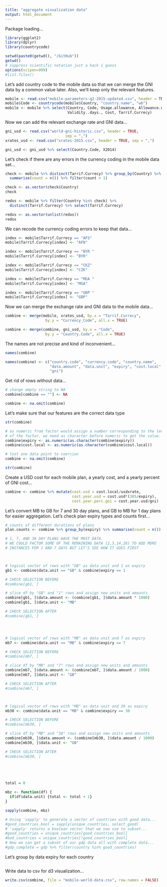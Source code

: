 ```yaml
---
title: "aggregate visualization data"
output: html_document
---
```




Package loading...
```r
library(ggplot2)
library(dplyr)
library(countrycode)
```



```r
setwd(paste0(getwd(), "/GitHub"))
getwd()
# suppress scientific notation just a hack i guess
options(scipen=999)
#list.files()
```



Let's add country code to the mobile data so that we can merge the GNI data by a common value later. Also, we'll keep only the relevant features.
```r
mobile <- read.csv("mobile-parameters-q2-2015-updated.csv", header = TRUE, sep = ",")
mobile$Code <- countrycode(mobile$Country, "country.name", "wb")
mobile <- mobile %>% select(Country, Code, Usage.allowance, Allowance.units,
                            Validity..days., Cost, Tarrif.Currecy)
```



Now we can add the relevant exchange rate and GNI data...
```r
gni_usd <- read.csv("world-gni-historic.csv", header = TRUE,
                           sep = ",")
xrates_usd <- read.csv("xrates-2015.csv", header = TRUE, sep = ",")

gni_usd <- gni_usd %>% select(Country.Code, X2014)
```



Let's check if there are any errors in the currency coding in the mobile data set...
```r
check <- mobile %>% distinct(Tarrif.Currecy) %>% group_by(Country) %>%
  summarise(count = n()) %>% filter(count > 1)

check <- as.vector(check$Country)
check

redos <- mobile %>% filter(Country %in% check) %>%
  distinct(Tarrif.Currecy) %>% select(Tarrif.Currecy)

redos <- as.vector(unlist(redos))
redos
```



We can recode the currency coding errors to keep that data...
```r
index <- mobile$Tarrif.Currecy == "AFS"
mobile$Tarrif.Currecy[index] <- "AFN"

index <- mobile$Tarrif.Currecy == "BYR "
mobile$Tarrif.Currecy[index] <- "BYR"

index <- mobile$Tarrif.Currecy == "CKZ"
mobile$Tarrif.Currecy[index] <- "CZK"

index <- mobile$Tarrif.Currecy == "MGA "
mobile$Tarrif.Currecy[index] <- "MGA"

index <- mobile$Tarrif.Currecy == "GBP "
mobile$Tarrif.Currecy[index] <- "GBP"
```



Now we can merge the exchange rate and GNI data to the mobile data...
```r
combine <- merge(mobile, xrates_usd, by.x = "Tarrif.Currecy",
                  by.y = "Currency_Code", all.x = TRUE)

combine <- merge(combine, gni_usd, by.x = "Code",
                  by.y = "Country.Code", all.x = TRUE)
```



The names are not precise and kind of inconvenient...
```r
names(combine)

names(combine) <- c("country.code", "currency.code", "country.name",
                    "data.amount", "data.unit", "expiry", "cost.local", "usdxrate",
                    "gni")
```



Get rid of rows without data...
```r
# change empty string to NA
combine[combine == ""] <- NA

combine <- na.omit(combine)
```



Let's make sure that our features are the correct data type
```r
str(combine)

# as numeric from factor would assign a number corresponding to the level
# of the factor. we need as character before numeric to get the value.
combine$expiry <- as.numeric(as.character(combine$expiry))
combine$cost.local <- as.numeric(as.character(combine$cost.local))

# lost one data point to coercion
combine <- na.omit(combine)

str(combine)
```



Create a USD cost for each mobile plan, a yearly cost, and a yearly percent of GNI cost...
```r
combine <- combine %>% mutate(cost.usd = cost.local/usdxrate, 
                              cost.year.usd = cost.usd*(365/expiry),
                              cost.year.perc.gni = cost.year.usd/gni)

```



Let's convert MB to GB for 7 and 30 day plans, and GB to MB for 1 day plans for easier aggregation.  Let's check plan expiry types and counts first...
```r
# counts of different durations of plans
plan.counts <- combine %>% group_by(expiry) %>% summarise(count = n())

# 1, 7, AND 30 DAY PLANS HAVE THE MOST DATA.
# WE COULD FACTOR SOME OF THE REMAINING DATA (2,3,14,28) TO ADD MORE
# INSTANCES FOR 1 AND 7 DAYS BUT LET'S SEE HOW IT GOES FIRST



# logical vector of rows with "GB" as data unit and 1 as expiry
gb1 <- combine$data.unit == "GB" & combine$expiry == 1

# CHECK SELECTION BEFORE
#combine[gb1, ]

# slice df by "GB" and "1" rows and assign new units and amounts
combine[gb1, ]$data.amount <- (combine[gb1, ]$data.amount * 1000)
combine[gb1, ]$data.unit <- "MB"

# CHECK SELECTION AFTER
#combine[gb1, ]




# logical vector of rows with "MB" as data unit and 7 as expiry
mb7 <- combine$data.unit == "MB" & combine$expiry == 7

# CHECK SELECTION BEFORE
#combine[mb7, ]

# slice df by "MB" and "7" rows and assign new units and amounts
combine[mb7, ]$data.amount <- (combine[mb7, ]$data.amount / 1000)
combine[mb7, ]$data.unit <- "GB"

# CHECK SELECTION AFTER
#combine[mb7, ]



# logical vector of rows with "MB" as data unit and 30 as expiry
mb30 <- combine$data.unit == "MB" & combine$expiry == 30

# CHECK SELECTION BEFORE
#combine[mb30, ]

# slice df by "MB" and "30" rows and assign new units and amounts
combine[mb30, ]$data.amount <- (combine[mb30, ]$data.amount / 1000)
combine[mb30, ]$data.unit <- "GB"

# CHECK SELECTION AFTER
#combine[mb30, ]




 
total = 0

mbz <- function(df) {
  if(df$data.unit) {total <- total + 1}
}

sapply(combine, mbz)

# Using 'sapply' to generate a vector of countries with good data...
#good_countries_bool = sapply(unique_countries, select_good)
# 'sapply' returns a boolean vector that we now use to subset...
#good_countries = unique_countries[good_countries_bool]
#bad_countries = unique_countries[!good_countries_bool]
# Now we can get a subset of our gdp data all with complete data...
#gdp_complete = gdp %>% filter(country %in% good_countries)


```



Let's group by data expiry for each country
```r

```



Write data to csv for d3 visualization...
```r
write.csv(combine, file = "mobile-world-data.csv", row.names = FALSE)
```
